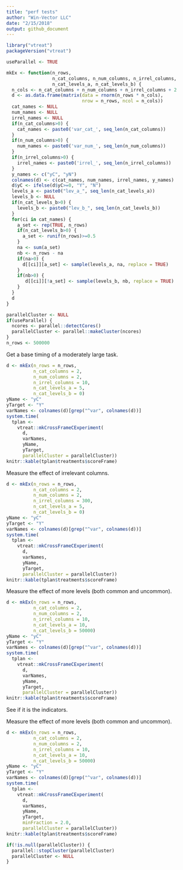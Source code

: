 ```yaml
---
title: "perf tests"
author: "Win-Vector LLC"
date: "2/15/2018"
output: github_document
---
```


```r
library("vtreat")
packageVersion("vtreat")

useParallel <- TRUE

mkEx <- function(n_rows, 
                 n_cat_columns, n_num_columns, n_irrel_columns,
                 n_cat_levels_a, n_cat_levels_b) {
  n_cols <- n_cat_columns + n_num_columns + n_irrel_columns + 2
  d <- as.data.frame(matrix(data = rnorm(n_rows * n_cols), 
                            nrow = n_rows, ncol = n_cols))
  cat_names <- NULL
  num_names <- NULL
  irrel_names <- NULL
  if(n_cat_columns>0) {
    cat_names <- paste0('var_cat_', seq_len(n_cat_columns))
  }
  if(n_num_columns>0) {
    num_names <- paste0('var_num_', seq_len(n_num_columns))
  }
  if(n_irrel_columns>0) {
    irrel_names <- paste0('irrel_', seq_len(n_irrel_columns))
  }
  y_names <- c("yC", "yN")
  colnames(d) <- c(cat_names, num_names, irrel_names, y_names)
  d$yC <- ifelse(d$yC>=0, "Y", "N")
  levels_a <- paste0("lev_a_", seq_len(n_cat_levels_a))
  levels_b <- NULL
  if(n_cat_levels_b>0) {
    levels_b <- paste0("lev_b_", seq_len(n_cat_levels_b))
  }
  for(ci in cat_names) {
    a_set <- rep(TRUE, n_rows)
    if(n_cat_levels_b>0) {
      a_set <- runif(n_rows)>=0.5
    }
    na <- sum(a_set)
    nb <- n_rows - na
    if(na>0) {
      d[[ci]][a_set] <- sample(levels_a, na, replace = TRUE)
    }
    if(nb>0) {
       d[[ci]][!a_set] <- sample(levels_b, nb, replace = TRUE)
    }
  }
  d
}

parallelCluster <- NULL
if(useParallel) {
  ncores <- parallel::detectCores()
  parallelCluster <- parallel::makeCluster(ncores)
}
n_rows <- 500000
```

Get a base timing of a moderately large task.


```r
d <- mkEx(n_rows = n_rows,
          n_cat_columns = 2,
          n_num_columns = 2,
          n_irrel_columns = 10,
          n_cat_levels_a = 5,
          n_cat_levels_b = 0)
yName <- "yC"
yTarget <- "Y"
varNames <- colnames(d)[grep("^var", colnames(d))]
system.time(
  tplan <- 
    vtreat::mkCrossFrameCExperiment(
      d, 
      varNames, 
      yName, 
      yTarget,
      parallelCluster = parallelCluster))
knitr::kable(tplan$treatments$scoreFrame)
```


Measure the effect of irrelevant columns.


```r
d <- mkEx(n_rows = n_rows,
          n_cat_columns = 2,
          n_num_columns = 2,
          n_irrel_columns = 300,
          n_cat_levels_a = 5,
          n_cat_levels_b = 0)
yName <- "yC"
yTarget <- "Y"
varNames <- colnames(d)[grep("^var", colnames(d))]
system.time(
  tplan <- 
    vtreat::mkCrossFrameCExperiment(
      d, 
      varNames, 
      yName, 
      yTarget,
      parallelCluster = parallelCluster))
knitr::kable(tplan$treatments$scoreFrame)
```


Measure the effect of more levels (both common and uncommon).

```r
d <- mkEx(n_rows = n_rows,
          n_cat_columns = 2,
          n_num_columns = 2,
          n_irrel_columns = 10,
          n_cat_levels_a = 10,
          n_cat_levels_b = 50000)
yName <- "yC"
yTarget <- "Y"
varNames <- colnames(d)[grep("^var", colnames(d))]
system.time(
  tplan <- 
    vtreat::mkCrossFrameCExperiment(
      d, 
      varNames, 
      yName, 
      yTarget,
      parallelCluster = parallelCluster))
knitr::kable(tplan$treatments$scoreFrame)
```

See if it is the indicators.

Measure the effect of more levels (both common and uncommon).

```r
d <- mkEx(n_rows = n_rows,
          n_cat_columns = 2,
          n_num_columns = 2,
          n_irrel_columns = 10,
          n_cat_levels_a = 10,
          n_cat_levels_b = 50000)
yName <- "yC"
yTarget <- "Y"
varNames <- colnames(d)[grep("^var", colnames(d))]
system.time(
  tplan <- 
    vtreat::mkCrossFrameCExperiment(
      d, 
      varNames, 
      yName, 
      yTarget,
      minFraction = 2.0,
      parallelCluster = parallelCluster))
knitr::kable(tplan$treatments$scoreFrame)
```


```r
if(!is.null(parallelCluster)) {
  parallel::stopCluster(parallelCluster)
  parallelCluster <- NULL
}
```


